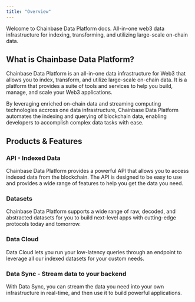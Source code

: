 ```yaml
---
title: "Overview"
---
```


Welcome to Chainbase Data Platform docs. All-in-one web3 data infrastructure for indexing, transforming, and utilizing large-scale on-chain data.

## What is Chainbase Data Platform?

Chainbase Data Platform is an all-in-one data infrastructure for Web3 that allows you to index, transform, and utilize large-scale on-chain data. It is a platform that provides a suite of tools and services to help you build, manage, and scale your Web3 applications.

By leveraging enriched on-chain data and streaming computing technologies accross one data infrastructure, Chainbase Data Platform automates the indexing and querying of blockchain data, enabling developers to accomplish complex data tasks with ease.

## Products & Features

### API - Indexed Data

Chainbase Data Platform provides a powerful API that allows you to access indexed data from the blockchain. The API is designed to be easy to use and provides a wide range of features to help you get the data you need.

### Datasets

Chainbase Data Platform supports a wide range of raw, decoded, and abstracted datasets for you to build next-level apps with cutting-edge protocols today and tomorrow.

### Data Cloud

Data Cloud lets you run your low-latency queries through an endpoint to leverage all our indexed datasets for your custom needs.

### Data Sync - Stream data to your backend

With Data Sync, you can stream the data you need into your own infrastructure in real-time, and then use it to build powerful applications.
